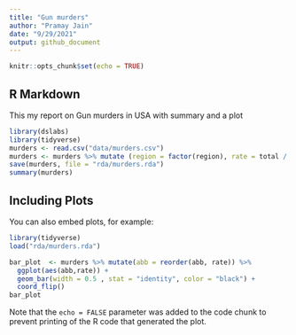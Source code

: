 ---
title: "Gun murders"
author: "Pramay Jain"
date: "9/29/2021"
output: github_document
---

```{r setup, include=FALSE}
knitr::opts_chunk$set(echo = TRUE)
```

## R Markdown

This my report on Gun murders in USA with summary and a plot
```{r}
library(dslabs)
library(tidyverse)
murders <- read.csv("data/murders.csv")
murders <- murders %>% mutate (region = factor(region), rate = total / population * 10^5)
save(murders, file = "rda/murders.rda")
summary(murders)
```



## Including Plots

You can also embed plots, for example:
  
```{r}
library(tidyverse)
load("rda/murders.rda")

bar_plot  <- murders %>% mutate(abb = reorder(abb, rate)) %>%
  ggplot(aes(abb,rate)) + 
  geom_bar(width = 0.5 , stat = "identity", color = "black") + 
  coord_flip()
bar_plot
```


Note that the `echo = FALSE` parameter was added to the code chunk to prevent printing of the R code that generated the plot.
